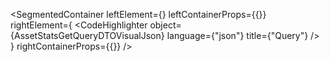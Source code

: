 
<SegmentedContainer
  leftElement={<AssetStatsGetQueryDTODesc />}
  leftContainerProps={{}}
  rightElement={
    <CodeHighlighter
      object={AssetStatsGetQueryDTOVisualJson}
      language={"json"}
      title={"Query"}
    />
  }
  rightContainerProps={{}}
/>
